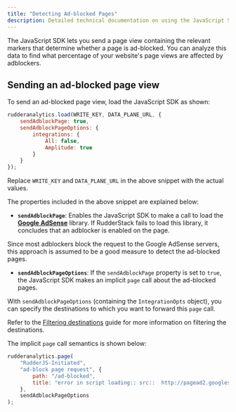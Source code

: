 ```yaml
---
title: "Detecting Ad-blocked Pages"
description: Detailed technical documentation on using the JavaScript SDK to detect the ad-blocked pages.
---
```


The JavaScript SDK lets you send a page view containing the relevant markers that determine whether a page is ad-blocked. You can analyze this data to find what percentage of your website's page views are affected by adblockers.

## Sending an ad-blocked page view

To send an ad-blocked page view, load the JavaScript SDK as shown:

```javascript
rudderanalytics.load(WRITE_KEY, DATA_PLANE_URL, {
    sendAdblockPage: true,
    sendAdblockPageOptions: {
        integrations: {
            All: false,
            Amplitude: true
        }
    }
});
```

<div class="infoBlock">
Replace <Link to="/resources/glossary/#write-key"><code class="inline-code">WRITE_KEY</code></Link> and <Link to="/dashboard-guides/overview/#data-plane-url"><code class="inline-code">DATA_PLANE_URL</code></Link> in the above snippet with the actual values.
</div>

The properties included in the above snippet are explained below:

* **`sendAdblockPage`**: Enables the JavaScript SDK to make a call to load the [**Google AdSense**](https://www.google.com/adsense/start/) library. If RudderStack fails to load this library, it concludes that an adblocker is enabled on the page.

<div class="infoBlock">
Since most adblockers block the request to the Google AdSense servers, this approach is assumed to be a good measure to detect the ad-blocked pages.
</div>

* **`sendAdblockPageOptions`**: If the `sendAdblockPage` property is set to `true`, the JavaScript SDK makes an implicit `page` call about the ad-blocked pages.

With `sendAdblockPageOptions` (containing the <Link to="/sources/sdks/rudderstack-javascript-sdk/load-js-sdk/#integrationopts">`IntegrationOpts`</Link> object), you can specify the destinations to which you want to forward this `page` call.

<div class="infoBlock">
Refer to the <a href="https://docs.rudderstack.com/stream-sources/rudderstack-sdk-integration-guides/rudderstack-javascript-sdk/filtering/#filtering-destinations">Filtering destinations</a> guide for more information on filtering the destinations.
</div>

The implicit `page` call semantics is shown below:

```javascript
rudderanalytics.page(
    "RudderJS-Initiated",
    "ad-block page request", {
        path: "/ad-blocked",
        title: "error in script loading:: src::  http://pagead2.googlesyndication.com/pagead/js/adsbygoogle.js id:: ad-block"
    },
    sendAdblockPageOptions
);
```
